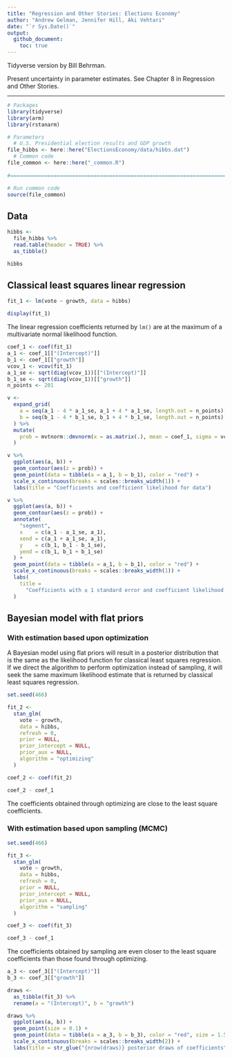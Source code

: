 ```yaml
---
title: "Regression and Other Stories: Elections Economy"
author: "Andrew Gelman, Jennifer Hill, Aki Vehtari"
date: "`r Sys.Date()`"
output:
  github_document:
    toc: true
---
```

Tidyverse version by Bill Behrman.

Present uncertainty in parameter estimates. See Chapter 8 in
Regression and Other Stories.

-------------

```r
# Packages
library(tidyverse)
library(arm)
library(rstanarm)

# Parameters
  # U.S. Presidential election results and GDP growth
file_hibbs <- here::here("ElectionsEconomy/data/hibbs.dat")
  # Common code
file_common <- here::here("_common.R")
  
#===============================================================================

# Run common code
source(file_common)
```

## Data

```r
hibbs <- 
  file_hibbs %>% 
  read.table(header = TRUE) %>% 
  as_tibble()

hibbs
```

## Classical least squares linear regression

```r
fit_1 <- lm(vote ~ growth, data = hibbs)

display(fit_1)
```

The linear regression coefficients returned by `lm()` are at the maximum of a multivariate normal likelihood function.

```r
coef_1 <- coef(fit_1)
a_1 <- coef_1[["(Intercept)"]]
b_1 <- coef_1[["growth"]]
vcov_1 <- vcov(fit_1)
a_1_se <- sqrt(diag(vcov_1))[["(Intercept)"]]
b_1_se <- sqrt(diag(vcov_1))[["growth"]]
n_points <- 201

v <- 
  expand_grid(
    a = seq(a_1 - 4 * a_1_se, a_1 + 4 * a_1_se, length.out = n_points),
    b = seq(b_1 - 4 * b_1_se, b_1 + 4 * b_1_se, length.out = n_points)
  ) %>% 
  mutate(
    prob = mvtnorm::dmvnorm(x = as.matrix(.), mean = coef_1, sigma = vcov_1)
  )

v %>% 
  ggplot(aes(a, b)) +
  geom_contour(aes(z = prob)) +
  geom_point(data = tibble(a = a_1, b = b_1), color = "red") +
  scale_x_continuous(breaks = scales::breaks_width(1)) +
  labs(title = "Coefficients and coefficient likelihood for data")
```

```r
v %>% 
  ggplot(aes(a, b)) +
  geom_contour(aes(z = prob)) +
  annotate(
    "segment",
    x    = c(a_1 - a_1_se, a_1),
    xend = c(a_1 + a_1_se, a_1),
    y    = c(b_1, b_1 - b_1_se),
    yend = c(b_1, b_1 + b_1_se)
  ) +
  geom_point(data = tibble(a = a_1, b = b_1), color = "red") +
  scale_x_continuous(breaks = scales::breaks_width(1)) +
  labs(
    title =
      "Coefficients with ± 1 standard error and coefficient likelihood for data"
  )
```

## Bayesian model with flat priors

### With estimation based upon optimization

A Bayesian model using flat priors will result in a posterior distribution that is the same as the likelihood function for classical least squares regression. If we direct the algorithm to perform optimization instead of sampling, it will seek the same maximum likelihood estimate that is returned by classical least squares regression.

```r
set.seed(466)

fit_2 <- 
  stan_glm(
    vote ~ growth,
    data = hibbs,
    refresh = 0,
    prior = NULL,
    prior_intercept = NULL,
    prior_aux = NULL,
    algorithm = "optimizing"
  )
```

```r
coef_2 <- coef(fit_2)

coef_2 - coef_1
```

The coefficients obtained through optimizing are close to the least square coefficients.

### With estimation based upon sampling (MCMC)

```r
set.seed(466)

fit_3 <- 
  stan_glm(
    vote ~ growth,
    data = hibbs,
    refresh = 0,
    prior = NULL,
    prior_intercept = NULL,
    prior_aux = NULL,
    algorithm = "sampling"
  )
```

```r
coef_3 <- coef(fit_3)

coef_3 - coef_1
```

The coefficients obtained by sampling are even closer to the least square coefficients than those found through optimizing.

```r
a_3 <- coef_3[["(Intercept)"]]
b_3 <- coef_3[["growth"]]

draws <- 
  as_tibble(fit_3) %>% 
  rename(a = "(Intercept)", b = "growth")

draws %>% 
  ggplot(aes(a, b)) +
  geom_point(size = 0.1) +
  geom_point(data = tibble(a = a_3, b = b_3), color = "red", size = 1.5) +
  scale_x_continuous(breaks = scales::breaks_width(2)) +
  labs(title = str_glue("{nrow(draws)} posterior draws of coefficients"))
```

